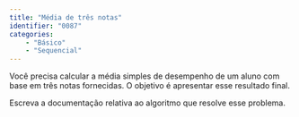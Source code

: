 ```yaml
---
title: "Média de três notas"
identifier: "0087"
categories: 
    - "Básico"
    - "Sequencial"
---
```


::: {.exercicio avalia="false"}
Você precisa calcular a média simples de desempenho de um aluno com base em três notas fornecidas. O objetivo é apresentar esse resultado final.

Escreva a documentação relativa ao algoritmo que resolve esse problema.
:::